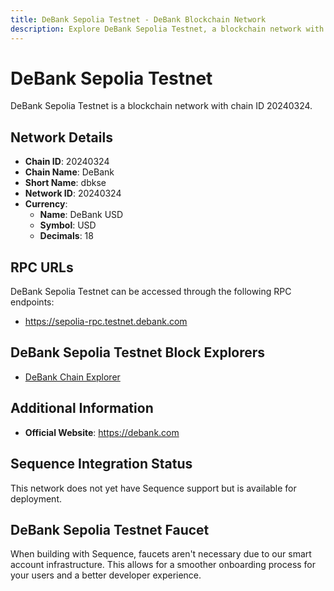 ```yaml
--- 
title: DeBank Sepolia Testnet - DeBank Blockchain Network
description: Explore DeBank Sepolia Testnet, a blockchain network with chain ID 20240324. Learn about its native currency, DeBank USD, and how to interact with the network.
---
```


# DeBank Sepolia Testnet

DeBank Sepolia Testnet is a blockchain network with chain ID 20240324.

## Network Details

- **Chain ID**: 20240324
- **Chain Name**: DeBank
- **Short Name**: dbkse
- **Network ID**: 20240324
- **Currency**: 
  - **Name**: DeBank USD
  - **Symbol**: USD
  - **Decimals**: 18

## RPC URLs

DeBank Sepolia Testnet can be accessed through the following RPC endpoints:

- https://sepolia-rpc.testnet.debank.com

## DeBank Sepolia Testnet Block Explorers

- [DeBank Chain Explorer](https://sepolia-explorer.testnet.debank.com)

## Additional Information

- **Official Website**: https://debank.com

## Sequence Integration Status

This network does not yet have Sequence support but is available for deployment.

## DeBank Sepolia Testnet Faucet

When building with Sequence, faucets aren't necessary due to our smart account infrastructure. This allows for a smoother onboarding process for your users and a better developer experience.
